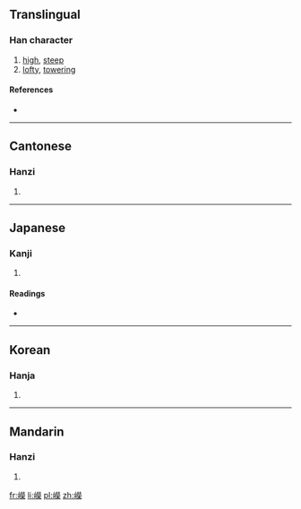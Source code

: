 {{also|嵘}}
==Translingual==

===Han character===
{{Han char|rn=46|rad=山|as=14|sn=17|four=2979<sub>4</sub>|canj=山火火木 (UFFD)}}

# [[high]], [[steep]]
# [[lofty]], [[towering]]

====References====
* {{Han ref|kx=0321.120|dkj=08548|dj=0621.210|hdz=10803.100|uh=5DB8|ud=23992|bh=C0AF|bd=49327}}

----

==Cantonese==

===Hanzi===
{{yue-hanzi|jyut=[[jing4]], [[wing4]]|y=ying4, wing4|sim=嵘}}

# {{defn|lang=yue|sort=山14}}

----

==Japanese==

===Kanji===
{{ja-kanji|grade=|rs=山14}}

# {{defn|lang=ja|sort=山14}}

====Readings====
* {{ja-readings|on=[[こう]] (kō), [[おう]] (ō), [[えい]] (ei), [[よう]] (yō)|kun=[[けわしい]] (kewashii)}}

----

==Korean==

===Hanja===
{{ko-hanja|hangeul=영|rv=yeong|mr=yŏng}}

# {{defn|lang=ko|sort=山14}}

----

==Mandarin==

===Hanzi===
{{cmn-hanzi|sim=嵘|pin=[[róng]] ([[rong2]]), [[xù]] ([[xu4]]), [[yǔ]] ([[yu3]])|wg=jung<sup>2</sup>, hsü<sup>4</sup>, yü<sup>3</sup>}}

# {{defn|lang=cmn|sort=山14}}

[[fr:嶸]]
[[li:嶸]]
[[pl:嶸]]
[[zh:嶸]]